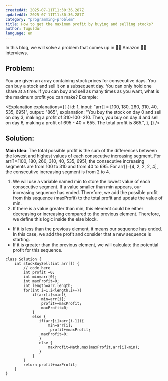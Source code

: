 ```yaml
---
createdAt: 2025-07-11T11:30:36.287Z
updatedAt: 2025-07-11T11:30:36.287Z
category: "programming-problem"
title: How to get the maximum profit by buying and selling stocks?
author: Tuguldur
language: en
---
```


In this blog, we will solve a problem that comes up in 🌳🌳 Amazon 🌳🌳 interviews.

## Problem:

You are given an array containing stock prices for consecutive days. You can buy a stock and sell it on a subsequent day. You can only hold one share at a time. If you can buy and sell as many times as you want, what is the maximum profit you can make?
Example:

<Explanation
  explanations={[
    {
      id: 1,
      input: "arr[] = [100, 180, 260, 310, 40, 535, 695]",
      output: "865",
      explanation:
        "You buy the stock on day 0 and sell on day 3, making a profit of 310-100=210. Then, you buy on day 4 and sell on day 6, making a profit of 695 - 40 = 655. The total profit is 865.",
    },
  ]}
/>
## Solution:

**Main Idea**: The total possible profit is the sum of the differences between
the lowest and highest values of each consecutive increasing segment. For arr[]=[100,
180, 260, 310, 40, 535, 695], the consecutive increasing segments are from 100 to
310 and from 40 to 695. For arr[]=[4, 2, 2, 2, 4], the consecutive increasing segment
is from 2 to 4.

1. We will use a variable named min to store the lowest value of each
   consecutive segment. If a value smaller than min appears, our increasing sequence
   has ended. Therefore, we add the possible profit from this sequence (maxProfit) to
   the total profit and update the value of min.
2. If there is a value greater than min,
   this element could be either decreasing or increasing compared to the previous element.
   Therefore, we define this logic inside the else block.

- If it is less than the previous
  element, it means our sequence has ended. In this case, we add the profit and consider
  that a new sequence is starting.
- If it is greater than the previous element, we will
  calculate the potential profit for this sequence.

```
class Solution {
    int stockBuySell(int arr[]) {
        // code here
        int profit =0;
        int min=arr[0];
        int maxProfit=0;
        int length=arr.length;
        for(int i=1;i<length;i++){
            if(arr[i]<min){
                min=arr[i];
                profit+=maxProfit;
                maxProfit=0;
            }
            else {
               if(arr[i]<arr[i-1]){
                   min=arr[i];
                    profit+=maxProfit;
                maxProfit=0;
               }
               else {
                   maxProfit=Math.max(maxProfit,arr[i]-min);
               }
            }
        }
        return profit+maxProfit;
    }
}
```
